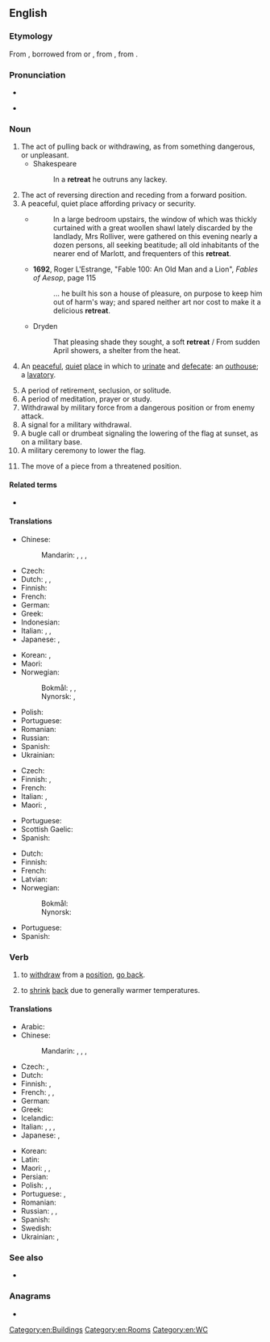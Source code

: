 ==English==

===Etymology===
From {{inh|en|enm|retret}}, borrowed from {{bor|en|fro|retrait}} or {{m|fro|retret}}, from {{der|en|la|retractus}}, from {{m|la|retraho}}.

===Pronunciation===
* {{audio|en-us-retreat.ogg|Audio (US)|lang=en}}

* {{rhymes|iːt|lang=en}}

===Noun===
{{en-noun}}

# The act of pulling back or withdrawing, as from something dangerous, or unpleasant.
#* Shakespeare
#*: In a '''retreat''' he outruns any lackey.
# The act of reversing direction and receding from a forward position.
# A peaceful, quiet place affording privacy or security.
#* {{RQ:Hardy Tess|IV}}
#*: In a large bedroom upstairs, the window of which was thickly curtained with a great woollen shawl lately discarded by the landlady, Mrs Rolliver, were gathered on this evening nearly a dozen persons, all seeking beatitude; all old inhabitants of the nearer end of Marlott, and frequenters of this '''retreat'''.
#* '''1692''', Roger L'Estrange, "Fable 100: An Old Man and a Lion", ''Fables of Aesop'', page 115
#*: ... he built his son a house of pleasure, on purpose to keep him out of harm's way; and spared neither art nor cost to make it a delicious '''retreat'''.
#* Dryden
#*: That pleasing shade they sought, a soft '''retreat''' / From sudden April showers, a shelter from the heat.
# {{label|en|rare|_|and|_|obsolete|euphemism}} An [[peaceful]], [[quiet]] [[place]] in which to [[urinate]] and [[defecate]]: an [[outhouse]]; a [[lavatory]].
# A period of retirement, seclusion, or solitude.
# A period of meditation, prayer or study.
# Withdrawal by military force from a dangerous position or from enemy attack.
# A signal for a military withdrawal.
# A bugle call or drumbeat signaling the lowering of the flag at sunset, as on a military base.
# A military ceremony to lower the flag.
# {{lb|en|chess}} The move of a piece from a threatened position.

====Related terms====
* {{l|en|retract}}

====Translations====
{{trans-top|act of pulling back or withdrawing}}
* Chinese:
*: Mandarin: {{t+|cmn|後退|sc=Hani}}, {{t+|cmn|后退|tr=hòutuì|sc=Hani}}, {{t+|cmn|退卻|sc=Hani}}, {{t+|cmn|退却|tr=tuìquè|sc=Hani}}
* Czech: {{t+|cs|ústup|m}}
* Dutch: {{t+|nl|terugtocht}}, {{t+|nl|aftocht}}, {{t+|nl|terugtrekking}}
* Finnish: {{t|fi|perääntyminen}}
* French: {{t+|fr|retraite|f}}
* German: {{t+|de|Rückzug}}
* Greek: {{t+|el|υποχώρηση|f}}
* Indonesian: {{t+|id|mundur}}
* Italian: {{t+|it|ritirata|f}}, {{t|it|arretramento|m}}, {{t+|it|ripiegamento|m}}
* Japanese: {{t+|ja|退却|tr=たいきゃく, taikyaku|sc=Jpan}}, {{t+|ja|後退|tr=こうたい, kōtai|sc=Jpan}}
{{trans-mid}}
* Korean: {{t+|ko|후퇴}}, {{t+|ko|퇴각}}
* Maori: {{t|mi|taui}}
* Norwegian:
*: Bokmål: {{t|nb|retrett|m}}, {{t|nb|tilbaketrekking|m|f}}, {{t|nb|tilbaketrekning|m|f}}
*: Nynorsk: {{t|nn|retrett|m}}, {{t|nn|tilbaketrekking|f}}
* Polish: {{t+|pl|odwrót|m}}
* Portuguese: {{t+|pt|retirada|f}}
* Romanian: {{t+|ro|retragere|f}}
* Russian: {{t+|ru|отступле́ние|n}}
* Spanish: {{t+|es|retirarse}}
* Ukrainian: {{t|uk|ві́дступ|m|sc=Cyrl}}
{{trans-bottom}}

{{trans-top|quiet place affording privacy}}
* Czech: {{t+|cs|útočiště|n}}
* Finnish: {{t+|fi|turvapaikka}}, {{t+|fi|piilopaikka}}
* French: {{t+|fr|retraite|f}}
* Italian: {{t+|it|ritirata|f}}, {{t+|it|ritiro|m}}
* Maori: {{t|mi|piringa}}, {{t|mi|kuhunga}}
{{trans-mid}}
* Portuguese: {{t+|pt|retiro|m}}
* Scottish Gaelic: {{t|gd|cuilidh|f}}
* Spanish: {{t+|es|retiro|m}}
{{trans-bottom}}

{{trans-see|to turn back, retreat|return}}

{{trans-see|outhouse}}

{{trans-see|lavatory|toilet}}

{{trans-top|period of meditation, prayer, or study}}
* Dutch: {{t+|nl|retraite|c}}
* Finnish: {{t+|fi|vetäytyminen}}
* French: {{t+|fr|retraite|f}}
* Latvian: {{t+|lv|rekolekcija|f}}
* Norwegian:
*: Bokmål: {{t|nb|retrett|m}}
*: Nynorsk: {{t|nn|retrett|m}}
{{trans-mid}}
* Portuguese: {{t+|pt|retiro|m}}
* Spanish: {{t+|es|retiro}}
{{trans-bottom}}

===Verb===
{{en-verb}}

# {{q|of military forces}} to [[withdraw]] from a [[position]], [[go back]].
# {{q|of a glacier}} to [[shrink]] [[back]] due to generally warmer temperatures.

====Translations====
{{trans-see|retreat|withdraw}}

{{trans-top|to withdraw military forces}}
* Arabic: {{t|ar|تَرَاجَعَ}}
* Chinese:
*: Mandarin: {{t+|cmn|後退|sc=Hani}}, {{t+|cmn|后退|tr=hòutuì|sc=Hani}}, {{t+|cmn|退卻|sc=Hani}}, {{t+|cmn|退却|tr=tuìquè|sc=Hani}}
* Czech: {{t|cs|ustoupit}}, {{t|cs|stáhnout se|pf}}
* Dutch: {{t+|nl|terugtrekken|alt=zich terugtrekken}}
* Finnish: {{t|fi|perääntyä}}, {{t+|fi|vetäytyä}}
* French: {{t+|fr|retirer|alt=se retirer}}, {{t+|fr|replier|alt=se replier}}, {{t+|fr|battre en retraite}}
* German: {{t+|de|zurückziehen|alt=sich zurückziehen}}
* Greek: {{t+|el|αποτραβιέμαι}}
* Icelandic: {{t|is|hörfa}}
* Italian: {{t+|it|ritirarsi}}, {{t+|it|ripiegare}}, {{t|it|battere in ritirata}}, {{t+|it|indietreggiare}}
* Japanese: {{t+|ja|退却|tr=たいきゃくする, taikyaku suru|alt=退却する|sc=Jpan}}, {{t+|ja|後退|tr=こうたいする, kōtai suru|alt=後退する|sc=Jpan}}
{{trans-mid}}
* Korean: {{t+|ko|후퇴하다}}
* Latin: {{t|la|pedem referre}}
* Maori: {{t|mi|whakatahi}}, {{t|mi|taui}}, {{t|mi|paunu}}
* Persian: {{t+|fa|عقب نشینی|tr=aqab nišīnī}}
* Polish: {{t|pl|zarządzać odwrot|impf|alt=zarządzać odwrót}}, {{t+|pl|odstąpić|pf}}, {{t+|pl|wycofywać się|impf}}
* Portuguese: {{t+|pt|retirar}}, {{t|pt|[[retirar]]-[[se]]}}
* Romanian: {{t+|ro|retrage}}
* Russian: {{t+|ru|отступа́ть|impf}}, {{t+|ru|отступи́ть|pf}}, {{t+|ru|ретирова́ться|impf|pf}}
* Spanish: {{t+|es|retirarse}}
* Swedish: {{t+|sv|retirera}}
* Ukrainian: {{t|uk|відступа́ти|impf|sc=Cyrl}}, {{t|uk|відступи́ти|pf|sc=Cyrl}}
{{trans-bottom}}

===See also===
* {{l|en|religious retreat}}

===Anagrams===
* {{anagrams|en|treater|tree rat}}

[[Category:en:Buildings]]
[[Category:en:Rooms]]
[[Category:en:WC]]